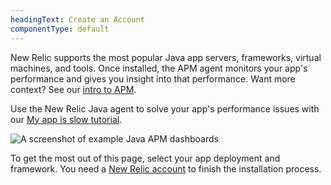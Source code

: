 ```yaml
---
headingText: Create an Account
componentType: default
---
```



New Relic supports the most popular Java app servers, frameworks, virtual machines, and tools. Once installed, the APM agent monitors your app's performance and gives you insight into that performance. Want more context? See our [intro to APM](/docs/apm/new-relic-apm/getting-started/introduction-apm).

Use the New Relic Java agent to solve your app's performance issues with our [My app is slow tutorial](/docs/journey-app-slow/root-causes/). 

<img
  title="Example Java APM dashboards"
  alt="A screenshot of example Java APM dashboards"
  src={apmJavaExampleDashboards}
/>

To get the most out of this page, select your app deployment and framework. You need a [New Relic account](https://newrelic.com/signup) to finish the installation process.
